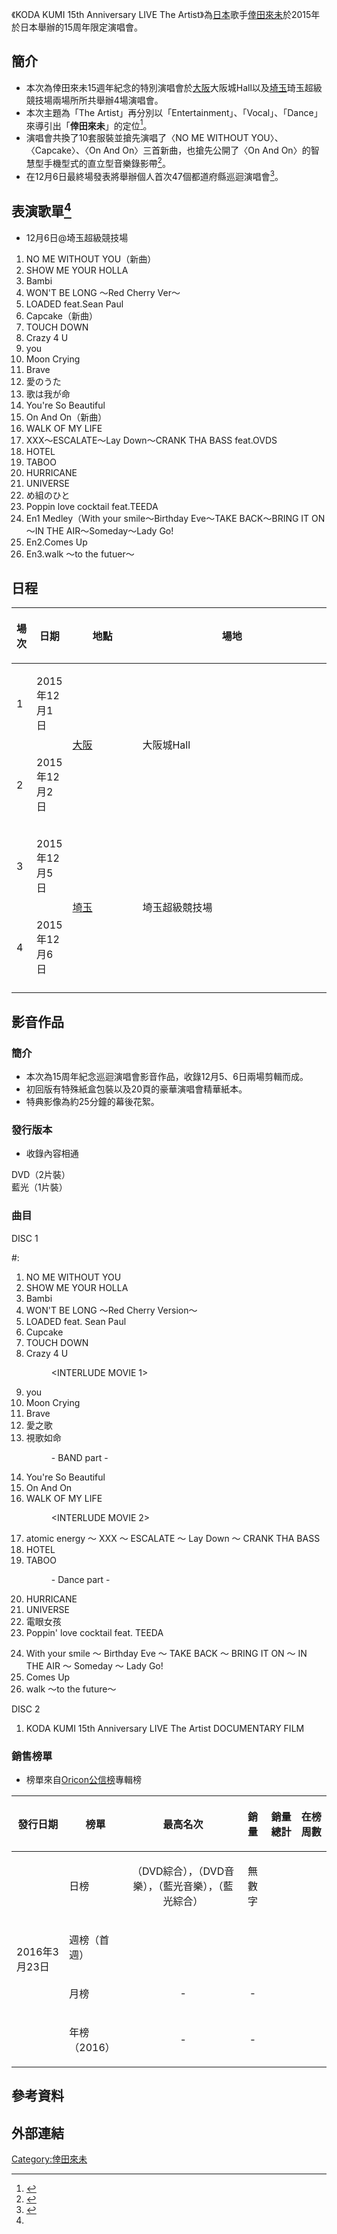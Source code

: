 {{Infobox concert tour
| concert_tour_name = KODA KUMI 15th Anniversary LIVE The Artist
| image =
| image_caption=
| artist = [[倖田來未|倖田來未]]
| location = [[日本|日本]]
| locations =
| type = 巡迴演唱會
| album= 
| start_date = {{Start date|2015|12|1}}
| end_date = {{End date|2015|12|6}}
| number_of_legs = 
| number_of_shows = 4
| last_tour = [[KODA_KUMI_LIVE_TOUR_2015_〜WALK_OF_MY_LIFE〜_supported_by_Mercedes-Benz|KODA KUMI LIVE TOUR 2015 〜WALK OF MY LIFE〜 supported by Mercedes-Benz]]<br/>（2015年）
| this_tour = '''KODA KUMI 15th Anniversary LIVE The Artist'''<br/>（2015年）
| next_tour = 
}}
《KODA KUMI 15th Anniversary LIVE The Artist》為[[日本|日本]]歌手[[倖田來未|倖田來未]]於2015年於日本舉辦的15周年限定演唱會。

==簡介==
*本次為倖田來未15週年紀念的特別演唱會於[[大阪市|大阪]]大阪城Hall以及[[埼玉縣|埼玉]]琦玉超級競技場兩場所所共舉辦4場演唱會。
*本次主題為「The Artist」再分別以「Entertainment」、「Vocal」、「Dance」來導引出「'''倖田來未'''」的定位<ref name="簡介">{{cite web|url=http://www.oricon.co.jp/news/2063412/full/|script-title=ja:倖田來未、15周年ライブで大粒の涙「くじけそうなときもあった」|accessdate=2015-12-09|work=|publisher=[[Oricon|Oricon]]|date=2015-12-07|archive-date=2019-05-23|archive-url=https://web.archive.org/web/20190523134145/https://www.oricon.co.jp/news/2063412/full/|dead-url=no}}</ref>。
*演唱會共換了10套服裝並搶先演唱了〈NO ME WITHOUT YOU〉、〈Capcake〉、〈On And On〉三首新曲，也搶先公開了〈On And On〉的智慧型手機型式的直立型音樂錄影帶<ref name="介紹">{{cite web|url=http://www.billboard-japan.com/d_news/detail/33684/2|script-title=ja:倖田來未 VOCAL/DANCE/ENTERTAINMENT……そしてLOVEで魅了した15周年イヤー集大成「途中で辞める訳にはいかへんな」|accessdate=2015-12-09|work=|publisher=[[日本告示牌|日本告示牌]]|date=2015-12-07|archive-date=2016-03-04|archive-url=https://web.archive.org/web/20160304214300/http://www.billboard-japan.com/d_news/detail/33684/2|dead-url=no}}</ref>。
*在12月6日最終場發表將舉辦個人首次47個都道府縣巡迴演唱會<ref name="47都道府縣">{{cite web|url=http://www.daily.co.jp/society/culture/2015/12/08/0008630516.shtml|script-title=ja:倖田來未が４７都道府県ツアーへ|accessdate=2015-12-09|work=|publisher=[[日刊體育|日刊體育]]|date=2015-12-08|deadurl=yes|archiveurl=https://archive.is/20151209053958/http://www.daily.co.jp/society/culture/2015/12/08/0008630516.shtml|archivedate=2015-12-09}}</ref>。

==表演歌單<ref name="介紹"></ref>==
*12月6日@埼玉超級競技場
#NO ME WITHOUT YOU（新曲）
#SHOW ME YOUR HOLLA
#Bambi
#WON'T BE LONG ～Red Cherry Ver～
#LOADED feat.Sean Paul
#Capcake（新曲）
#TOUCH DOWN
#Crazy 4 U
#you
#Moon Crying
#Brave
#愛のうた
#歌は我が命
#You're So Beautiful
#On And On（新曲）
#WALK OF MY LIFE
#XXX～ESCALATE～Lay Down～CRANK THA BASS feat.OVDS
#HOTEL
#TABOO
#HURRICANE
#UNIVERSE
#め組のひと
#Poppin love cocktail feat.TEEDA
#En1 Medley（With your smile～Birthday Eve～TAKE BACK～BRING IT ON～IN THE AIR～Someday～Lady Go!
#En2.Comes Up
#En3.walk ～to the futuer～

==日程==
{| class="wikitable" style="text-align:center"
|-
!場次!!日期!!width="100" rowspan="1"|地點!!width="300" rowspan="1"|場地
|-
|1||2015年12月1日||rowspan="2"|[[大阪市|大阪]]||rowspan="2"|大阪城Hall
|-
|2||2015年12月2日
|-
|3||2015年12月5日||rowspan="2"|[[埼玉縣|埼玉]]||rowspan="2"|埼玉超級競技場
|-
|4||2015年12月6日
|-
|}

==影音作品==
{{Infobox Album
| Name        = KODA KUMI 15th Anniversary LIVE The Artist
| Type        = [[video|video]]
| Artist      = [[倖田來未|倖田來未]]
| Released    = 2016年3月23日
| Genre       = [[J-POP|J-POP]]
| Length      =
| Label       = [[rhythm_zone|rhythm zone]]
| Chart position = 
| Certification = 
| Last album  = [[Koda_Kumi_15th_Anniversary_Live_Tour_2015～WALK_OF_MY_LIFE～|Koda Kumi 15th Anniversary Live Tour 2015～WALK OF MY LIFE～]]<br /> （2015年）
| This album  = '''KODA KUMI 15th Anniversary LIVE The Artist ''' <br /> （2016年）
| Next album  =
}}

===簡介===
*本次為15周年紀念巡迴演唱會影音作品，收錄12月5、6日兩場剪輯而成。
*初回版有特殊紙盒包裝以及20頁的豪華演唱會精華紙本。
*特典影像為約25分鐘的幕後花絮。

===發行版本===
*收錄內容相通
;DVD（2片裝）
;藍光（1片裝）

===曲目===
;DISC 1
#:<OPENING MOVIE>  
#NO ME WITHOUT YOU  
#SHOW ME YOUR HOLLA  
#Bambi  
#WON'T BE LONG ～Red Cherry Version～  
#LOADED feat. Sean Paul  
#Cupcake  
#TOUCH DOWN  
#Crazy 4 U  
#:<INTERLUDE MOVIE 1>  
#you  
#Moon Crying  
#Brave  
#愛之歌  
#視歌如命
#:- BAND part -  
#You're So Beautiful  
#On And On  
#WALK OF MY LIFE  
#:<INTERLUDE MOVIE 2>  
#atomic energy ～ XXX ～ ESCALATE ～ Lay Down ～ CRANK THA BASS  
#HOTEL  
#TABOO  
#:- Dance part -  
#HURRICANE  
#UNIVERSE  
#電眼女孩  
#Poppin' love cocktail feat. TEEDA  
#:<ENCORE>  
#With your smile ～ Birthday Eve ～ TAKE BACK ～ BRING IT ON ～ IN THE AIR ～ Someday ～ Lady Go!  
#Comes Up  
#walk ～to the future～  

;DISC 2
#KODA KUMI 15th Anniversary LIVE The Artist DOCUMENTARY FILM  

===銷售榜單===
*榜單來自[[Oricon公信榜|Oricon公信榜]]專輯榜
{| class="wikitable"
!發行日期
!榜單
!最高名次
!銷量
!銷量總計
!在榜周數
|-
|rowspan="4"|2016年3月23日
|日榜
|align="center"|（DVD綜合），（DVD音樂），（藍光音樂），（藍光綜合）
|align="center"|無數字
|rowspan="4" align="center"|
|rowspan="4" align="center"|
|-
|週榜（首週）
|align="center"|
|align="center"|
|-
|月榜
|align="center"|-
|align="center"|-
|-
|年榜（2016）
|align="center"|-
|align="center"|-
|}

==參考資料==
<references/>

==外部連結==
{{倖田來未}}

[[Category:倖田來未|Category:倖田來未]]